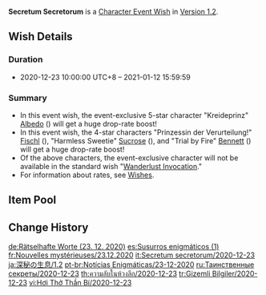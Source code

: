 {{Wish
|name              = Secretum Secretorum 2020-12-23
|image             = Secretum Secretorum 2020-12-23.png
|type              = Character Event
|duration          = event
|time_start        = 2020-12-23 10:00:00
|time_start_offset = GMT+8
|time_end          = 2021-01-12 15:59:59
|link              = https://genshin.hoyoverse.com/en/news/detail/7491
|preceding         = Gentry of Hermitage/2020-12-01
|succeeding        = Adrift in the Harbor/2021-01-12
|alongside         = Epitome Invocation/2020-12-23
|next              = Secretum Secretorum/2021-11-24
}}
'''Secretum Secretorum''' is a [[Character Event Wish]] in [[Version 1.2]].

==Wish Details==
===Duration===
* 2020-12-23 10:00:00 UTC+8 &ndash; 2021-01-12 15:59:59

===Summary===
* In this event wish, the event-exclusive 5-star character "Kreideprinz" [[Albedo]] ({{Geo}}) will get a huge drop-rate boost!
* In this event wish, the 4-star characters "Prinzessin der Verurteilung!" [[Fischl]] ({{Electro}}), "Harmless Sweetie" [[Sucrose]] ({{Anemo}}), and "Trial by Fire" [[Bennett]] ({{Pyro}}) will get a huge drop-rate boost!
* Of the above characters, the event-exclusive character will not be available in the standard wish "[[Wanderlust Invocation]]."
* For information about rates, see [[Wish]]es.

==Item Pool==
{{Wish Pool
|character_5_F = Albedo
|character_4_F = Fischl; Sucrose; Bennett
|character_5   = Diluc; Jean; Keqing; Mona; Qiqi
|character_4   = Barbara; Beidou; Chongyun; Diona; Ningguang; Noelle; Razor; Xiangling; Xingqiu; Xinyan
|weapon_4      = Dragon's Bane; Eye of Perception; Favonius Codex; Favonius Greatsword; Favonius Lance; Favonius Sword; Favonius Warbow; Lion's Roar; Rainslasher; Rust; Sacrificial Bow; Sacrificial Fragments; Sacrificial Greatsword; Sacrificial Sword; The Bell; The Flute; The Stringless; The Widsith
|weapon_3      = Black Tassel; Bloodtainted Greatsword; Cool Steel; Debate Club; Emerald Orb; Ferrous Shadow; Harbinger of Dawn; Magic Guide; Raven Bow; Sharpshooter's Oath; Skyrider Sword; Slingshot; Thrilling Tales of Dragon Slayers
}}

==Change History==
{{Change History|1.2}}
<!--
==References==
{{Reflist}}-->

[[de:Rätselhafte Worte (23. 12. 2020)]]
[[es:Susurros enigmáticos (1)]]
[[fr:Nouvelles mystérieuses/23.12.2020]]
[[it:Secretum secretorum/2020-12-23]]
[[ja:深秘の生息/1.2]]
[[pt-br:Notícias Enigmáticas/23-12-2020]]
[[ru:Таинственные секреты/2020-12-23]]
[[th:ความลับในห้วงลึก/2020-12-23]]
[[tr:Gizemli Bilgiler/2020-12-23]]
[[vi:Hơi Thở Thần Bí/2020-12-23]]